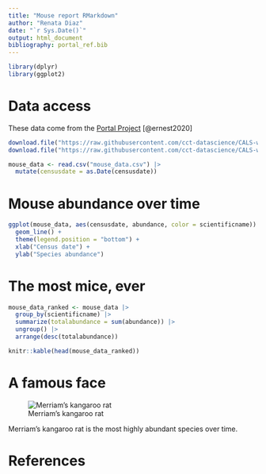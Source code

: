 ```yaml
---
title: "Mouse report RMarkdown"
author: "Renata Diaz"
date: "`r Sys.Date()`"
output: html_document
bibliography: portal_ref.bib
---
```


```r

library(dplyr)
library(ggplot2)

```

# Data access

These data come from the [Portal Project](https://portal.weecology.org) [@ernest2020]

```r

download.file("https://raw.githubusercontent.com/cct-datascience/CALS-workshops/2023-quarto-reports/20231206-quarto-reports/portal_mouse_data.csv", destfile = "mouse_data.csv")
download.file("https://raw.githubusercontent.com/cct-datascience/CALS-workshops/2023-quarto-reports/20231206-quarto-reports/portal_ref.bib", destfile = "portal_ref.bib")

```

```r

mouse_data <- read.csv("mouse_data.csv") |>
  mutate(censusdate = as.Date(censusdate))

```

# Mouse abundance over time

```r
ggplot(mouse_data, aes(censusdate, abundance, color = scientificname)) +
  geom_line() +
  theme(legend.position = "bottom") +
  xlab("Census date") +
  ylab("Species abundance")

```

# The most mice, ever

```r

mouse_data_ranked <- mouse_data |>
  group_by(scientificname) |>
  summarize(totalabundance = sum(abundance)) |>
  ungroup() |>
  arrange(desc(totalabundance))

knitr::kable(head(mouse_data_ranked))

```

# A famous face


![Merriam's kangaroo rat](https://github.com/cct-datascience/CALS-workshops/blob/2023-quarto-reports/20231206-quarto-reports/merriams.JPG?raw=true){#fig-merriams}
 

Merriam's kangaroo rat is the most highly abundant species over time.


# References
